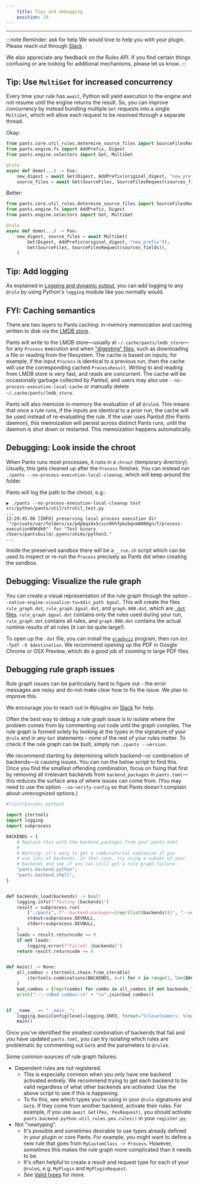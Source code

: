 ```yaml
---
    title: Tips and debugging
    position: 10
---
```


---

:::note Reminder: ask for help
We would love to help you with your plugin. Please reach out through [Slack](/community/members).

We also appreciate any feedback on the Rules API. If you find certain things confusing or are looking for additional mechanisms, please let us know.
:::

## Tip: Use `MultiGet` for increased concurrency

Every time your rule has `await`, Python will yield execution to the engine and not resume until the engine returns the result. So, you can improve concurrency by instead bundling multiple `Get` requests into a single `MultiGet`, which will allow each request to be resolved through a separate thread.

Okay:

```python
from pants.core.util_rules.determine_source_files import SourceFilesRequest, SourceFiles
from pants.engine.fs import AddPrefix, Digest
from pants.engine.selectors import Get, MultiGet

@rule
async def demo(...) -> Foo:
    new_digest = await Get(Digest, AddPrefix(original_digest, "new_prefix"))
    source_files = await Get(SourceFiles, SourceFilesRequest(sources_fields))
```

Better:

```python
from pants.core.util_rules.determine_source_files import SourceFilesRequest, SourceFiles
from pants.engine.fs import AddPrefix, Digest
from pants.engine.selectors import Get, MultiGet

@rule
async def demo(...) -> Foo:
    new_digest, source_files = await MultiGet(
        Get(Digest, AddPrefix(original_digest, "new_prefix")),
        Get(SourceFiles, SourceFilesRequest(sources_fields)),
    )
```

## Tip: Add logging

As explained in [Logging and dynamic output](./logging-and-dynamic-output.mdx), you can add logging to any `@rule` by using Python's `logging` module like you normally would.

## FYI: Caching semantics

There are two layers to Pants caching: in-memory memoization and caching written to disk via the [LMDB store](https://en.wikipedia.org/wiki/Lightning_Memory-Mapped_Database).

Pants will write to the LMDB store—usually at `~/.cache/pants/lmdb_store`—for any `Process` execution and when ["digesting" files](./file-system.mdx), such as downloading a file or reading from the filesystem. The cache is based on inputs; for example, if the input `Process` is identical to a previous run, then the cache will use the corresponding cached `ProcessResult`. Writing to and reading from LMDB store is very fast, and reads are concurrent. The cache will be occasionally garbage collected by Pantsd, and users may also use `--no-process-execution-local-cache` or manually delete `~/.cache/pants/lmdb_store`.

Pants will also memoize in-memory the evaluation of all `@rule`s. This means that once a rule runs, if the inputs are identical to a prior run, the cache will be used instead of re-evaluating the rule. If the user uses Pantsd (the Pants daemon), this memoization will persist across distinct Pants runs, until the daemon is shut down or restarted. This memoization happens automatically.

## Debugging: Look inside the chroot

When Pants runs most processes, it runs in a `chroot` (temporary directory). Usually, this gets cleaned up after the `Process` finishes. You can instead run `./pants --no-process-execution-local-cleanup`, which will keep around the folder.

Pants will log the path to the chroot, e.g.:

```
▶ ./pants --no-process-execution-local-cleanup test src/python/pants/util/strutil_test.py
...
12:29:45.08 [INFO] preserving local process execution dir `"/private/var/folders/sx/pdpbqz4x5cscn9hhfpbsbqvm0000gn/T/process-executionN9Kdk0"` for "Test binary /Users/pantsbuild/.pyenv/shims/python3."
...
```

Inside the preserved sandbox there will be a `__run.sh` script which can be used to inspect or re-run the `Process` precisely as Pants did when creating the sandbox.

## Debugging: Visualize the rule graph

You can create a visual representation of the rule graph through the option `--native-engine-visualize-to=$dir_path $goal`. This will create the files `rule_graph.dot`, `rule_graph.$goal.dot`, and `graph.000.dot`, which are [`.dot` files](https://en.wikipedia.org/wiki/DOT_%28graph_description_language%29). `rule_graph.$goal.dot` contains only the rules used during your run, `rule_graph.dot` contains all rules, and `graph.000.dot` contains the actual runtime results of all rules (it can be quite large!).

To open up the `.dot` file, you can install the [`graphviz`](https://graphviz.org) program, then run `dot -Tpdf -O $destination`. We recommend opening up the PDF in Google Chrome or OSX Preview, which do a good job of zooming in large PDF files.

## Debugging rule graph issues

Rule graph issues can be particularly hard to figure out - the error messages are noisy and do not make clear how to fix the issue. We plan to improve this.

We encourage you to reach out in #plugins on [Slack](/community/getting-help) for help.

Often the best way to debug a rule graph issue is to isolate where the problem comes from by commenting out code until the graph compiles. The rule graph is formed solely by looking at the types in the signature of your `@rule` and in any `Get` statements - none of the rest of your rules matter. To check if the rule graph can be built, simply run `./pants --version`.

We recommend starting by determining which backend—or combination of backends—is causing issues. You can run the below script to find this. Once you find the smallest offending combination, focus on fixing that first by removing all irrelevant backends from `backend_packages` in `pants.toml`—this reduces the surface area of where issues can come from. (You may need to use the option `--no-verify-config` so that Pants doesn't complain about unrecognized options.)

```python title="find_bad_backend_combos.py"
#!/usr/bin/env python3

import itertools
import logging
import subprocess

BACKENDS = {
    # Replace this with the backend_packages from your pants.toml.
    #
    # Warning: it's easy to get a combinatorial explosion if you
    # use lots of backends. In that case, try using a subset of your
    # backends and see if you can still get a rule graph failure.
    "pants.backend.python",
    "pants.backend.shell",
}


def backends_load(backends) -> bool:
    logging.info(f"Testing {backends}")
    result = subprocess.run(
        ["./pants", f"--backend-packages={repr(list(backends))}", "--version"],
        stdout=subprocess.DEVNULL,
        stderr=subprocess.DEVNULL,
    )
    loads = result.returncode == 0
    if not loads:
        logging.error(f"Failed! {backends}")
    return result.returncode == 0


def main() -> None:
    all_combos = itertools.chain.from_iterable(
        itertools.combinations(BACKENDS, r=r) for r in range(1, len(BACKENDS) + 1)
    )
    bad_combos = {repr(combo) for combo in all_combos if not backends_load(combo)}
    print("----\nBad combos:\n" + "\n".join(bad_combos))


if __name__ == "__main__":
    logging.basicConfig(level=logging.INFO, format="%(levelname)s: %(message)s")
    main()
```

Once you've identified the smallest combination of backends that fail and you have updated `pants.toml`, you can try isolating which rules are problematic by commenting out `Get`s and the parameters to `@rule`s.

Some common sources of rule graph failures:

- Dependent rules are not registered.
  - This is especially common when you only have one backend activated entirely. We recommend trying to get each backend to be valid regardless of what other backends are activated. Use the above script to see if this is happening.
  - To fix this, see which types you're using in your `@rule` signatures and `Get`s. If they come from another backend, activate their rules. For example, if you use `await Get(Pex, PexRequest)`, you should activate `pants.backend.python.util_rules.pex.rules()` in your `register.py`.
- Not "newtyping".
  - It's possible and sometimes desirable to use types already defined in your plugin or core Pants. For example, you might want to define a new rule that goes from `MyCustomClass -> Process`. However, sometimes this makes the rule graph more complicated than it needs to be.
  - It's often helpful to create a result and request type for each of your `@rule`s, e.g. `MyPlugin` and `MyPluginRequest`.
  - See [Valid types](./concepts.mdx#valid-types) for more.
